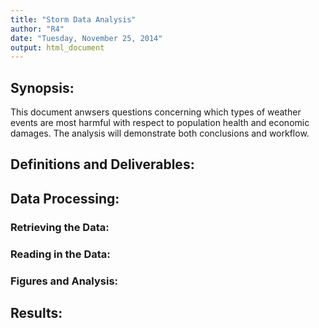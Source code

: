 ```yaml
---
title: "Storm Data Analysis"
author: "R4"
date: "Tuesday, November 25, 2014"
output: html_document
---
```


## Synopsis:
This document anwsers questions concerning which types of weather events are most harmful with respect to population health and economic damages. The analysis will demonstrate both conclusions and workflow.

## Definitions and Deliverables:

## Data Processing:

### Retrieving the Data:

### Reading in the Data:

### Figures and Analysis:

## Results: